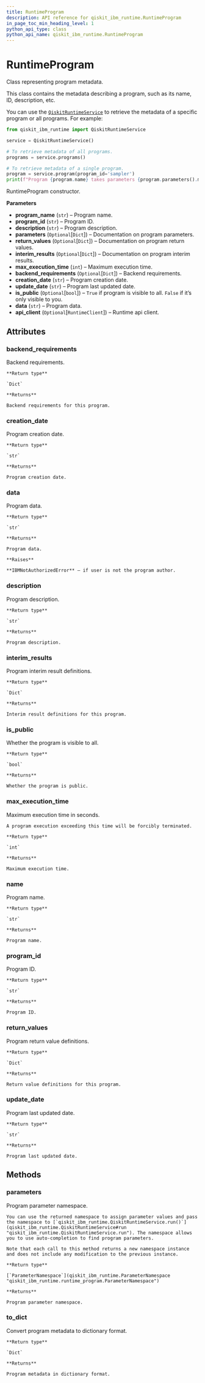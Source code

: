 ```yaml
---
title: RuntimeProgram
description: API reference for qiskit_ibm_runtime.RuntimeProgram
in_page_toc_min_heading_level: 1
python_api_type: class
python_api_name: qiskit_ibm_runtime.RuntimeProgram
---
```


# RuntimeProgram

<Class id="qiskit_ibm_runtime.RuntimeProgram" isDedicatedPage={true} github="https://github.com/qiskit/qiskit-ibm-runtime/tree/stable/0.14/qiskit_ibm_runtime/runtime_program.py" signature="RuntimeProgram(program_name, program_id, description, parameters=None, return_values=None, interim_results=None, max_execution_time=0, backend_requirements=None, creation_date='', update_date='', is_public=False, data='', api_client=None)">
  Class representing program metadata.

  This class contains the metadata describing a program, such as its name, ID, description, etc.

  You can use the [`QiskitRuntimeService`](qiskit_ibm_runtime.QiskitRuntimeService "qiskit_ibm_runtime.QiskitRuntimeService") to retrieve the metadata of a specific program or all programs. For example:

  ```python
  from qiskit_ibm_runtime import QiskitRuntimeService

  service = QiskitRuntimeService()

  # To retrieve metadata of all programs.
  programs = service.programs()

  # To retrieve metadata of a single program.
  program = service.program(program_id='sampler')
  print(f"Program {program.name} takes parameters {program.parameters().metadata}")
  ```

  RuntimeProgram constructor.

  **Parameters**

  *   **program\_name** (`str`) – Program name.
  *   **program\_id** (`str`) – Program ID.
  *   **description** (`str`) – Program description.
  *   **parameters** (`Optional`\[`Dict`]) – Documentation on program parameters.
  *   **return\_values** (`Optional`\[`Dict`]) – Documentation on program return values.
  *   **interim\_results** (`Optional`\[`Dict`]) – Documentation on program interim results.
  *   **max\_execution\_time** (`int`) – Maximum execution time.
  *   **backend\_requirements** (`Optional`\[`Dict`]) – Backend requirements.
  *   **creation\_date** (`str`) – Program creation date.
  *   **update\_date** (`str`) – Program last updated date.
  *   **is\_public** (`Optional`\[`bool`]) – `True` if program is visible to all. `False` if it’s only visible to you.
  *   **data** (`str`) – Program data.
  *   **api\_client** (`Optional`\[`RuntimeClient`]) – Runtime api client.

  ## Attributes

  ### backend\_requirements

  <Attribute id="qiskit_ibm_runtime.RuntimeProgram.backend_requirements">
    Backend requirements.

    **Return type**

    `Dict`

    **Returns**

    Backend requirements for this program.
  </Attribute>

  ### creation\_date

  <Attribute id="qiskit_ibm_runtime.RuntimeProgram.creation_date">
    Program creation date.

    **Return type**

    `str`

    **Returns**

    Program creation date.
  </Attribute>

  ### data

  <Attribute id="qiskit_ibm_runtime.RuntimeProgram.data">
    Program data.

    **Return type**

    `str`

    **Returns**

    Program data.

    **Raises**

    **IBMNotAuthorizedError** – if user is not the program author.
  </Attribute>

  ### description

  <Attribute id="qiskit_ibm_runtime.RuntimeProgram.description">
    Program description.

    **Return type**

    `str`

    **Returns**

    Program description.
  </Attribute>

  ### interim\_results

  <Attribute id="qiskit_ibm_runtime.RuntimeProgram.interim_results">
    Program interim result definitions.

    **Return type**

    `Dict`

    **Returns**

    Interim result definitions for this program.
  </Attribute>

  ### is\_public

  <Attribute id="qiskit_ibm_runtime.RuntimeProgram.is_public">
    Whether the program is visible to all.

    **Return type**

    `bool`

    **Returns**

    Whether the program is public.
  </Attribute>

  ### max\_execution\_time

  <Attribute id="qiskit_ibm_runtime.RuntimeProgram.max_execution_time">
    Maximum execution time in seconds.

    A program execution exceeding this time will be forcibly terminated.

    **Return type**

    `int`

    **Returns**

    Maximum execution time.
  </Attribute>

  ### name

  <Attribute id="qiskit_ibm_runtime.RuntimeProgram.name">
    Program name.

    **Return type**

    `str`

    **Returns**

    Program name.
  </Attribute>

  ### program\_id

  <Attribute id="qiskit_ibm_runtime.RuntimeProgram.program_id">
    Program ID.

    **Return type**

    `str`

    **Returns**

    Program ID.
  </Attribute>

  ### return\_values

  <Attribute id="qiskit_ibm_runtime.RuntimeProgram.return_values">
    Program return value definitions.

    **Return type**

    `Dict`

    **Returns**

    Return value definitions for this program.
  </Attribute>

  ### update\_date

  <Attribute id="qiskit_ibm_runtime.RuntimeProgram.update_date">
    Program last updated date.

    **Return type**

    `str`

    **Returns**

    Program last updated date.
  </Attribute>

  ## Methods

  ### parameters

  <Function id="qiskit_ibm_runtime.RuntimeProgram.parameters" signature="parameters()">
    Program parameter namespace.

    You can use the returned namespace to assign parameter values and pass the namespace to [`qiskit_ibm_runtime.QiskitRuntimeService.run()`](qiskit_ibm_runtime.QiskitRuntimeService#run "qiskit_ibm_runtime.QiskitRuntimeService.run"). The namespace allows you to use auto-completion to find program parameters.

    Note that each call to this method returns a new namespace instance and does not include any modification to the previous instance.

    **Return type**

    [`ParameterNamespace`](qiskit_ibm_runtime.ParameterNamespace "qiskit_ibm_runtime.runtime_program.ParameterNamespace")

    **Returns**

    Program parameter namespace.
  </Function>

  ### to\_dict

  <Function id="qiskit_ibm_runtime.RuntimeProgram.to_dict" signature="to_dict()">
    Convert program metadata to dictionary format.

    **Return type**

    `Dict`

    **Returns**

    Program metadata in dictionary format.
  </Function>
</Class>

